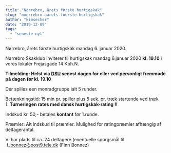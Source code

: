```yaml
---
title: "Nørrebro, årets første hurtigskak"
slug: "noerrebro-aarets-foerste-hurtigskak"
author: "kimsecher"
date: "2019-12-09"
tags: 
  - "seneste-nyt"
---
```


Nørrebro, årets første hurtigskak mandag 6. januar 2020.

Nørrebro Skakklub inviterer til hurtigskak mandag 6.januar 2020 **kl. 19.10** i vores lokaler Frejasgade 14 Kbh.N.

**Tilmelding: Helst via [DSU](http://turnering.skak.dk/TournamentActive/Details?tourId=26239) senest dagen før eller ved personligt fremmøde på dagen før kl. 19.10**  
  
Der spilles een monradgruppe ialt 5 runder.   
  
Betænkningstid: 15 min pr. spiller plus 5 sek. pr. træk startende ved træk 1. **Turneringen rates med dansk hurtigskak-rating !!**  
  
Indskud kr. 50,- betales **kontant** før 1.runde.    
  
Præmier: Alt indskud til præmier. Mulighed for ratingpræmier afhængig af deltagerantal.   
  
Vi har plads til ca. 24 deltagere (eventuelle spørgsmål til  f\_bonnez@post9.tele.dk (Finn Bonnez)
